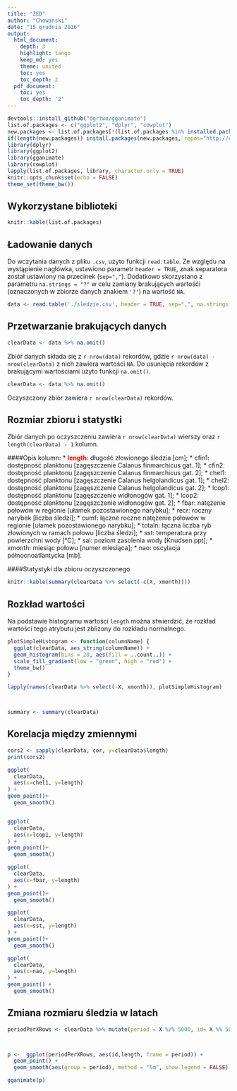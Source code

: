 ```yaml
---
title: "ZED"
author: "Chowanski"
date: "15 grudnia 2016"
output:
  html_document:
    depth: 3
    highlight: tango
    keep_md: yes
    theme: united
    toc: yes
    toc_depth: 2
  pdf_document:
    toc: yes
    toc_depth: '2'
---
```


```r
devtools::install_github("dgrtwo/gganimate")
list.of.packages <- c("ggplot2", "dplyr", "cowplot")
new.packages <- list.of.packages[!(list.of.packages %in% installed.packages()[,"Package"])]
if(length(new.packages)) install.packages(new.packages, repos="http://cran.rstudio.com/")
library(dplyr)
library(ggplot2)
library(gganimate)
library(cowplot)
lapply(list.of.packages, library, character.only = TRUE)
knitr::opts_chunk$set(echo = FALSE)
theme_set(theme_bw())
```

## Wykorzystane biblioteki
```r
knitr::kable(list.of.packages)
```

## Ładowanie danych
Do wczytania danych z pliku `.csv`, użyto funkcji `read.table`. Ze względu na wystąpienie nagłówka, ustawiono parametr `header = TRUE`, znak separatora został ustawiony na przecinek (`sep=","`). Dodatkowo skorzystano z parametru `na.strings = "?"` w celu zamiany brakujących wartośći (oznaczonych w zbiorze danych znakiem `'?'`) na wartość `NA`.
```r
data <- read.table('./sledzie.csv', header = TRUE, sep=",", na.strings = "?")
```

## Przetwarzanie brakujących danych
```r
clearData <- data %>% na.omit()
```
Zbiór danych składa się z `r nrow(data)` rekordów, gdzie `r nrow(data) - nrow(clearData)` z nich zawiera  wartości `NA`.
Do usunięcia rekordów z brakującymi wartościami użyto funkcji `na.omit()`.
```r
clearData <- data %>% na.omit()
```
Oczyszczony zbiór zawiera `r nrow(clearData)` rekordów.

## Rozmiar zbioru i statystki
Zbiór danych po oczyszczeniu zawiera `r nrow(clearData)` wierszy oraz `r length(clearData) - 1` kolumn.

####Opis kolumn:
* <span style="color:red; font-weight:bold">length</span>: długość złowionego śledzia [cm];
* cfin1: dostępność planktonu [zagęszczenie Calanus finmarchicus gat. 1];
* cfin2: dostępność planktonu [zagęszczenie Calanus finmarchicus gat. 2];
* chel1: dostępność planktonu [zagęszczenie Calanus helgolandicus gat. 1];
* chel2: dostępność planktonu [zagęszczenie Calanus helgolandicus gat. 2];
* lcop1: dostępność planktonu [zagęszczenie widłonogów gat. 1];
* lcop2: dostępność planktonu [zagęszczenie widłonogów gat. 2];
* fbar: natężenie połowów w regionie [ułamek pozostawionego narybku];
* recr: roczny narybek [liczba śledzi];
* cumf: łączne roczne natężenie połowów w regionie [ułamek pozostawionego narybku];
* totaln: łączna liczba ryb złowionych w ramach połowu [liczba śledzi];
* sst: temperatura przy powierzchni wody [°C];
* sal: poziom zasolenia wody [Knudsen ppt];
* xmonth: miesiąc połowu [numer miesiąca];
* nao: oscylacja północnoatlantycka [mb].

####Statystyki dla zbioru oczyszczonego
```r
knitr::kable(summary(clearData %>% select(-c(X, xmonth))))
```

## Rozkład wartości
Na podstawie histogramu wartości `length` można stwierdzić, że rozkład wartości tego atrybutu jest zbliżony do rozkładu normalnego.
```r
plotSimpleHistogram <- function(columnName) {
  ggplot(clearData, aes_string(columnName)) +
  geom_histogram(bins = 28, aes(fill = ..count..)) +
  scale_fill_gradient(low = "green", high = "red") +
  theme_bw()
}

lapply(names(clearData %>% select(-X, xmonth)), plotSimpleHistogram)



summary <- summary(clearData)
```

## Korelacja między zmiennymi
```r


cors2 <- sapply(clearData, cor, y=clearData$length)
print(cors2)

ggplot(
  clearData, 
  aes(x=chel1, y=length)
) +
geom_point()+
  geom_smooth()


ggplot(
  clearData, 
  aes(x=lcop1, y=length)
) +
geom_point()+
  geom_smooth()

ggplot(
  clearData, 
  aes(x=fbar, y=length)
) +
geom_point()+
  geom_smooth()

ggplot(
  clearData, 
  aes(x=sst, y=length)
) +
geom_point()+
  geom_smooth()

ggplot(
  clearData, 
  aes(x=nao, y=length)
) +
geom_point() +
  geom_smooth()


```

## Zmiana rozmiaru śledzia w latach
```r
periodPerXRows <- clearData %>% mutate(period = X %/% 5000, id= X %% 5000)



p <-  ggplot(periodPerXRows, aes(id,length, frame = period)) +
  geom_point() + 
  geom_smooth(aes(group = period), method = "lm", show.legend = FALSE)

gganimate(p)
```



